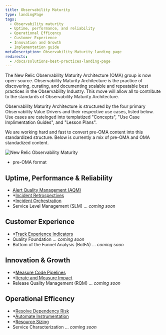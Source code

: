 ```yaml
---
title: Observability Maturity
type: landingPage
tags:
  - Observability maturity
  - Uptime, performance, and reliability
  - Operational Efficency
  - Customer Experience
  - Innovation and Growth
  - Implementation guide
metaDescription: Observability Maturity landing page
redirects:
  - /docs/solutions-best-practices-landing-page
---
```


<LandingPageHero>

 <HeroContent>
   The New Relic Observability Maturity Architecture (OMA) group is now open-source. Observability Maturity Architecture is the practice of discovering, curating, and documenting scalable and repeatable best practices in the Observability Industry. This move will allow all to contribute to the standards of Observability Maturity Architecture.

   Observability Maturity Architecture is structured by the four primary Observability Value Drivers and their respective use cases, listed below. Use cases are cateloged into templatized "Concepts", "Use Case Implimentation Guides", and "Lesson Plans".

   We are working hard and fast to convert pre-OMA content into this standardized structure. Below is currently a mix of pre-OMA and OMA standadized content.
   </HeroContent>

 ![New Relic Observability Maturity](./images/oma-v-drivers.png "New Relic Observability Maturity")
</LandingPageHero>

* pre-OMA format

## Uptime, Performance & Reliability

- [Alert Quality Management (AQM)](/docs/new-relic-solutions/best-practices-guides/alerts-applied-intelligence/alert-quality-management-tutorial/)
- *[Incident Retrospectives](/docs/new-relic-solutions/new-relic-solutions/measure-devops-success/incident-learning-retrospectives/)
- *[Incident Orchestration](/docs/new-relic-solutions/new-relic-solutions/measure-devops-success/incident-orchestration-align-teams-tools-processes/)
- Service Level Management (SLM) ... _coming soon_

## Customer Experience
- *[Track Experience Indicators](/docs/new-relic-solutions/new-relic-solutions/measure-devops-success/customer-experience-improvement-track-experience-indicators/)
- Quality Foundation ... _coming soon_
- Bottom of the Funnel Analysis (BotFA) ... _coming soon_

## Innovation & Growth
- *[Measure Code Pipelines](/docs/new-relic-solutions/new-relic-solutions/measure-devops-success/measure-code-pipelines/)
- *[Iterate and Measure Impact](/docs/new-relic-solutions/new-relic-solutions/measure-devops-success/iterate-measure-impact-track-metrics-after-deployments/)
- Release Quality Management (RQM) ... _coming soon_

## Operational Efficency
- *[Resolve Dependency Risk](/docs/new-relic-solutions/new-relic-solutions/measure-devops-success/resolve-dependency-risk-identify-analyze-potential-issues/)
- *[Automate Instrumentation](docs/new-relic-solutions/new-relic-solutions/measure-devops-success/automate-instrumentation/)
- *[Resource Sizing](/docs/new-relic-solutions/new-relic-solutions/measure-devops-success/infrastructure-resource-sizing-analyze-operation-metrics/)
- Service Characterization ... _coming soon_
